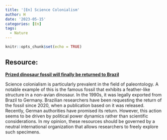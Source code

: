 ```yaml
---
title: '[En] Science Colonialism'
author: H
date: '2023-05-15'
categories: [En]
tags:
  - Nature
---
```


```r
knitr::opts_chunk$set(echo = TRUE)
```

## Resource:

[**Prized dinosaur fossil will finally be returned to Brazil**](https://www.nature.com/articles/d41586-023-01603-y)

Science colonialism is particularly prevalent in the field of paleontology. A notable example of this is the famous fossil that exhibits a feather-like structure in a non-avian dinosaur. In the 1990s, it was legally exported from Brazil to Germany. Brazilian researchers have been requesting the return of the fossil since 2020, when a publication based on it was released. Recently, German authorities have promised its return. However, this action seems to be driven by political power dynamics rather than scientific considerations. In my opinion, these resources should be governed by a neutral international organization that allows researchers to freely explore such specimens.






